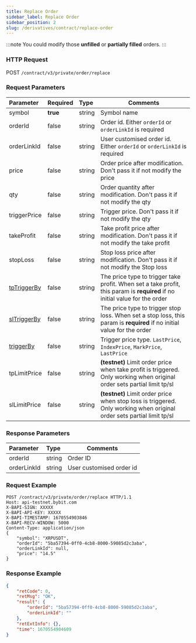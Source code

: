 ```yaml
---
title: Replace Order
sidebar_label: Replace Order
sidebar_position: 2
slug: /derivatives/contract/replace-order
---
```


:::note
You could modify those **unfilled** or **partially filled** orders.
:::

### HTTP Request
POST `/contract/v3/private/order/replace`

### Request Parameters
| Parameter | Required | Type | Comments|
|:----- |:-------|:-----|------ |
|symbol |**true** |string |Symbol name|
|orderId |false |string |Order id. Either `orderId` or `orderLinkId` is required |
|orderLinkId |false |string |User customised order id. Either `orderId` or `orderLinkId` is required |
|price |false |string |Order price after modification. Don't pass it if not modify the price|
|qty |false |string |Order quantity after modification. Don't pass it if not modify the qty|
|triggerPrice |false |string |Trigger price. Don't pass it if not modify the qty|
|takeProfit |false |string |Take profit price after modification. Don't pass it if not modify the take profit |
|stopLoss |false |string |Stop loss price after modification. Don't pass it if not modify the Stop loss |
|[tpTriggerBy](../enum#triggerby) |false |string |The price type to trigger take profit. When set a take profit, this param is **required** if no initial value for the order |
|[slTriggerBy](../enum#triggerby) |false |string |The price type to trigger stop loss. When set a stop loss, this param is **required** if no initial value for the order |
|[triggerBy](../enum#triggerby) |false |string |Trigger price type. `LastPrice`, `IndexPrice`, `MarkPrice`, `LastPrice`|
|tpLimitPrice |false |string |**(testnet)** Limit order price when take profit is triggered. Only working when original order sets partial limit tp/sl|
|slLimitPrice |false |string |**(testnet)** Limit order price when stop loss is triggered. Only working when original order sets partial limit tp/sl|

### Response Parameters
| Parameter | Type | Comments|
|:----- |:-----|----- |
|orderId |string |Order ID |
|orderLinkId |string |User customised order id |

### Request Example

```http
POST /contract/v3/private/order/replace HTTP/1.1
Host: api-testnet.bybit.com
X-BAPI-SIGN: XXXXX
X-BAPI-API-KEY: XXXXX
X-BAPI-TIMESTAMP: 1670554903846
X-BAPI-RECV-WINDOW: 5000
Content-Type: application/json
{
    "symbol": "XRPUSDT",
    "orderId": "5ba57394-0ff0-4cb8-8000-59085d2c3aba",
    "orderLinkId": null,
    "price": "14.5"
}
```

### Response Example

```json
{
    "retCode": 0,
    "retMsg": "OK",
    "result": {
        "orderId": "5ba57394-0ff0-4cb8-8000-59085d2c3aba",
        "orderLinkId": ""
    },
    "retExtInfo": {},
    "time": 1670554904609
}
```